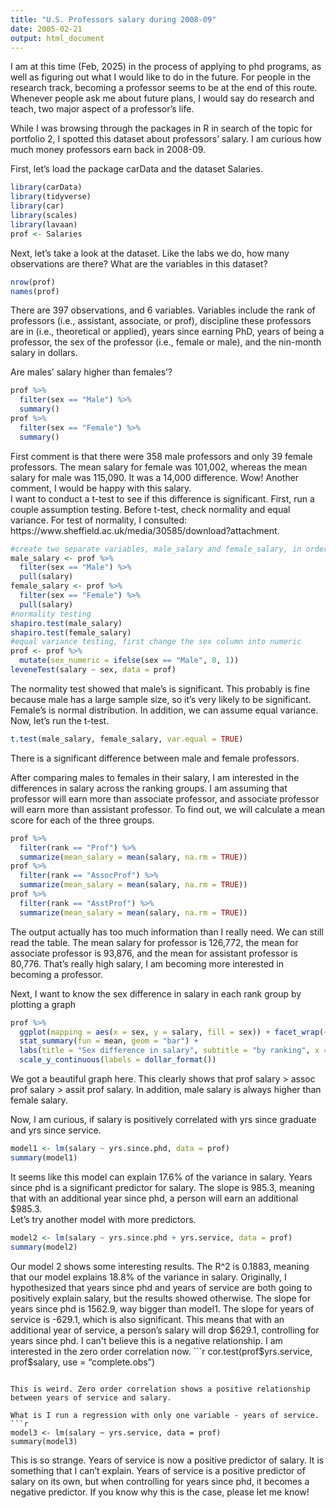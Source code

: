 ```yaml
---
title: "U.S. Professors salary during 2008-09"
date: 2005-02-21
output: html_document
---
```


I am at this time (Feb, 2025) in the process of applying to phd programs, as well as figuring out what I would like to do in the future. For people in the research track, becoming a professor seems to be at the end of this route. Whenever people ask me about future plans, I would say do research and teach, two major aspect of a professor's life. 

While I was browsing through the packages in R in search of the topic for portfolio 2, I spotted this dataset about professors' salary. I am curious how much money professors earn back in 2008-09. 

First, let's load the package carData and the dataset Salaries. 
```r
library(carData)
library(tidyverse)
library(car)
library(scales)
library(lavaan)
prof <- Salaries
```

Next, let's take a look at the dataset. Like the labs we do, how many observations are there? What are the variables in this dataset?
```r
nrow(prof)
names(prof)
```

There are 397 observations, and 6 variables. Variables include the rank of professors (i.e., assistant, associate, or prof), discipline these professors are in (i.e., theoretical or applied), years since earning PhD, years of being a professor, the sex of the professor (i.e., female or male), and the nin-month salary in dollars. 

Are males' salary higher than females'?
```r
prof %>% 
  filter(sex == "Male") %>% 
  summary()
prof %>% 
  filter(sex == "Female") %>% 
  summary()
```

First comment is that there were 358 male professors and only 39 female professors. The mean salary for female was 101,002, whereas the mean salary for male was 115,090. It was a 14,000 difference. Wow! Another comment, I would be happy with this salary.     
I want to conduct a t-test to see if this difference is significant. First, run a couple assumption testing. Before t-test, check normality and equal variance.
For test of normality, I consulted: https://www.sheffield.ac.uk/media/30585/download?attachment. 
```r
#create two separate variables, male_salary and female_salary, in order to run assumption testing. 
male_salary <- prof %>% 
  filter(sex == "Male") %>% 
  pull(salary)
female_salary <- prof %>% 
  filter(sex == "Female") %>% 
  pull(salary)
#normality testing
shapiro.test(male_salary)
shapiro.test(female_salary)
#equal variance testing, first change the sex column into numeric
prof <- prof %>% 
  mutate(sex_numeric = ifelse(sex == "Male", 0, 1)) 
leveneTest(salary ~ sex, data = prof)
```

The normality test showed that male's is significant. This probably is fine because male has a large sample size, so it's very likely to be significant. Female's is normal distribution. In addition, we can assume equal variance. Now, let's run the t-test.
```r
t.test(male_salary, female_salary, var.equal = TRUE)
```

There is a significant difference between male and female professors.

After comparing males to females in their salary, I am interested in the differences in salary across the ranking groups. I am assuming that professor will earn more than associate professor, and associate professor will earn more than assistant professor. To find out, we will calculate a mean score for each of the three groups. 
```r
prof %>% 
  filter(rank == "Prof") %>% 
  summarize(mean_salary = mean(salary, na.rm = TRUE))
prof %>% 
  filter(rank == "AssocProf") %>% 
  summarize(mean_salary = mean(salary, na.rm = TRUE))
prof %>% 
  filter(rank == "AsstProf") %>% 
  summarize(mean_salary = mean(salary, na.rm = TRUE))
```

The output actually has too much information than I really need. We can still read the table. The mean salary for professor is 126,772, the mean for associate professor is 93,876, and the mean for assistant professor is 80,776. That's really high salary, I am becoming more interested in becoming a professor. 

Next, I want to know the sex difference in salary in each rank group by plotting a graph 
```r
prof %>% 
  ggplot(mapping = aes(x = sex, y = salary, fill = sex)) + facet_wrap(~rank, nrow = 1) + 
  stat_summary(fun = mean, geom = "bar") +
  labs(title = "Sex difference in salary", subtitle = "by ranking", x = NULL) + 
  scale_y_continuous(labels = dollar_format())
```

We got a beautiful graph here. This clearly shows that prof salary > assoc prof salary > assit prof salary. In addition, male salary is always higher than female salary. 

Now, I am curious, if salary is positively correlated with yrs since graduate and yrs since service. 
```r
model1 <- lm(salary ~ yrs.since.phd, data = prof)
summary(model1)
```

It seems like this model can explain 17.6% of the variance in salary. Years since phd is a significant predictor for salary. The slope is 985.3, meaning that with an additional year since phd, a person will earn an additional $985.3.     
Let's try another model with more predictors. 
```r
model2 <- lm(salary ~ yrs.since.phd + yrs.service, data = prof)
summary(model2)
```

Our model 2 shows some interesting results. The R^2 is 0.1883, meaning that our model explains 18.8% of the variance in salary. Originally, I hypothesized that years since phd and years of service are both going to positively explain salary, but the results showed otherwise. The slope for years since phd is 1562.9, way bigger than model1. The slope for years of service is -629.1, which is also significant. This means that with an additional year of service, a person's salary will drop $629.1, controlling for years since phd. I can't believe this is a negative relationship. I am interested in the zero order correlation now. 
```r
cor.test(prof$yrs.service, prof$salary, use = "complete.obs")
```

This is weird. Zero order correlation shows a positive relationship between years of service and salary. 

What is I run a regression with only one variable - years of service. 
```r
model3 <- lm(salary ~ yrs.service, data = prof)
summary(model3)
```

This is so strange. Years of service is now a positive predictor of salary. It is something that I can't explain. Years of service is a positive predictor of salary on its own, but when controlling for years since phd, it becomes a negative predictor. If you know why this is the case, please let me know!